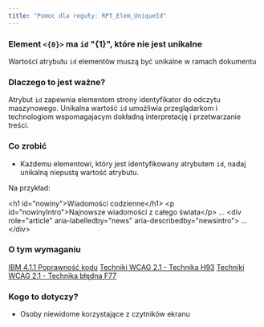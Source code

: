 ```yaml
---
title: "Pomoc dla reguły: RPT_Elem_UniqueId"
---
```


<div className="toolHelp">
<Row>
<Column colLg={16} colMd={8} colSm={4} className="toolHead">

### Element `<{0}>` ma `id` \"{1}\", które nie jest unikalne

<div id="locLevel"></div>

Wartości atrybutu `id` elementów muszą być unikalne w ramach dokumentu

</Column>
</Row>
<Row>
<Column colLg={11} colMd={5} colSm={4} className="toolMain">

### Dlaczego to jest ważne?

Atrybut `id` zapewnia elementom strony identyfikator do odczytu maszynowego. Unikalna wartość `id` umożliwia przeglądarkom i technologiom wspomagajacym dokładną interpretację i przetwarzanie treści.

<div id="locSnippet"></div>

### Co zrobić

 * Każdemu elementowi, który jest identyfikowany atrybutem `id`, nadaj unikalną niepustą wartość atrybutu.

Na przykład:

<CodeSnippet type="multi" light={true}>&lt;h1 id="nowiny"&gt;Wiadomości codzienne&lt;/h1&gt;
&lt;p id="nowinyIntro"&gt;Najnowsze wiadomości z całego świata&lt;/p&gt;
...
&lt;div role="article" aria-labelledby="news" aria-describedby="newsintro"&gt;
    ...
&lt;/div&gt;</CodeSnippet>

</Column>
<Column colLg={5} colMd={3} colSm={4} className="toolLeft">

### O tym wymaganiu

[IBM 4.1.1 Poprawność kodu](http://www.ibm.com/able/guidelines/ci162/parsing.html)
[Techniki WCAG 2.1 - Technika H93](https://www.w3.org/WAI/WCAG21/Techniques/html/H93)
[Techniki WCAG 2.1 - Technika błędna F77](https://www.w3.org/WAI/WCAG21/Techniques/failures/F77)

### Kogo to dotyczy?

 * Osoby niewidome korzystające z czytników ekranu

</Column>
</Row>
</div>

